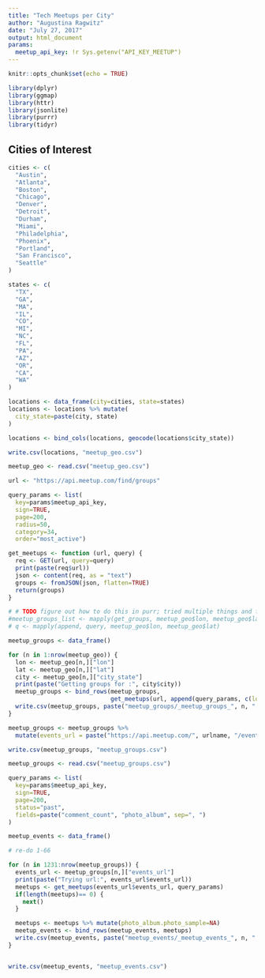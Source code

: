 ```yaml
---
title: "Tech Meetups per City"
author: "Augustina Ragwitz"
date: "July 27, 2017"
output: html_document
params:
  meetup_api_key: !r Sys.getenv("API_KEY_MEETUP")
---
```


```r
knitr::opts_chunk$set(echo = TRUE)

library(dplyr)
library(ggmap)
library(httr)
library(jsonlite)
library(purrr)
library(tidyr)
```

## Cities of Interest
```r
cities <- c(
  "Austin",
  "Atlanta",
  "Boston",
  "Chicago",
  "Denver",
  "Detroit",
  "Durham",
  "Miami",
  "Philadelphia",
  "Phoenix",
  "Portland",
  "San Francisco",
  "Seattle"
)

states <- c(
  "TX",
  "GA",
  "MA",
  "IL",
  "CO",
  "MI",
  "NC",
  "FL",
  "PA",
  "AZ",
  "OR",
  "CA",
  "WA"
)

locations <- data_frame(city=cities, state=states)
locations <- locations %>% mutate(
  city_state=paste(city, state)
)

locations <- bind_cols(locations, geocode(locations$city_state))

write.csv(locations, "meetup_geo.csv")
```

```r
meetup_geo <- read.csv("meetup_geo.csv")
```


```r

url <- "https://api.meetup.com/find/groups"

query_params <- list(
  key=params$meetup_api_key, 
  sign=TRUE,
  page=200,
  radius=50,
  category=34,
  order="most_active")

get_meetups <- function (url, query) {
  req <- GET(url, query=query)
  print(paste(req$url))
  json <- content(req, as = "text")
  groups <- fromJSON(json, flatten=TRUE)
  return(groups)
}

# # TODO figure out how to do this in purr; tried multiple things and failed
#meetup_groups_list <- mapply(get_groups, meetup_geo$lon, meetup_geo$lat)
# q <- mapply(append, query, meetup_geo$lon, meetup_geo$lat)

meetup_groups <- data_frame()

for (n in 1:nrow(meetup_geo)) {
  lon <- meetup_geo[n,]["lon"]
  lat <- meetup_geo[n,]["lat"]
  city <- meetup_geo[n,]["city_state"]
  print(paste("Getting groups for :", city$city))
  meetup_groups <- bind_rows(meetup_groups, 
                             get_meetups(url, append(query_params, c(lon=lon$lon, lat=lat$lat))))
  write.csv(meetup_groups, paste("meetup_groups/_meetup_groups_", n, ".csv", sep=""))
}

meetup_groups <- meetup_groups %>% 
  mutate(events_url = paste("https://api.meetup.com/", urlname, "/events", sep=""))

write.csv(meetup_groups, "meetup_groups.csv")

```

```r
meetup_groups <- read.csv("meetup_groups.csv")

query_params <- list(
  key=params$meetup_api_key, 
  sign=TRUE,
  page=200,
  status="past",
  fields=paste("comment_count", "photo_album", sep=", ")
)

meetup_events <- data_frame()

```

```r
# re-do 1-66

for (n in 1231:nrow(meetup_groups)) {
  events_url <- meetup_groups[n,]["events_url"]
  print(paste("Trying url:", events_url$events_url))
  meetups <- get_meetups(events_url$events_url, query_params)
  if(length(meetups)== 0) {
    next()
  }

  meetups <- meetups %>% mutate(photo_album.photo_sample=NA)
  meetup_events <- bind_rows(meetup_events, meetups)
  write.csv(meetup_events, paste("meetup_events/_meetup_events_", n, ".csv", sep=""))
}


write.csv(meetup_events, "meetup_events.csv")
```


